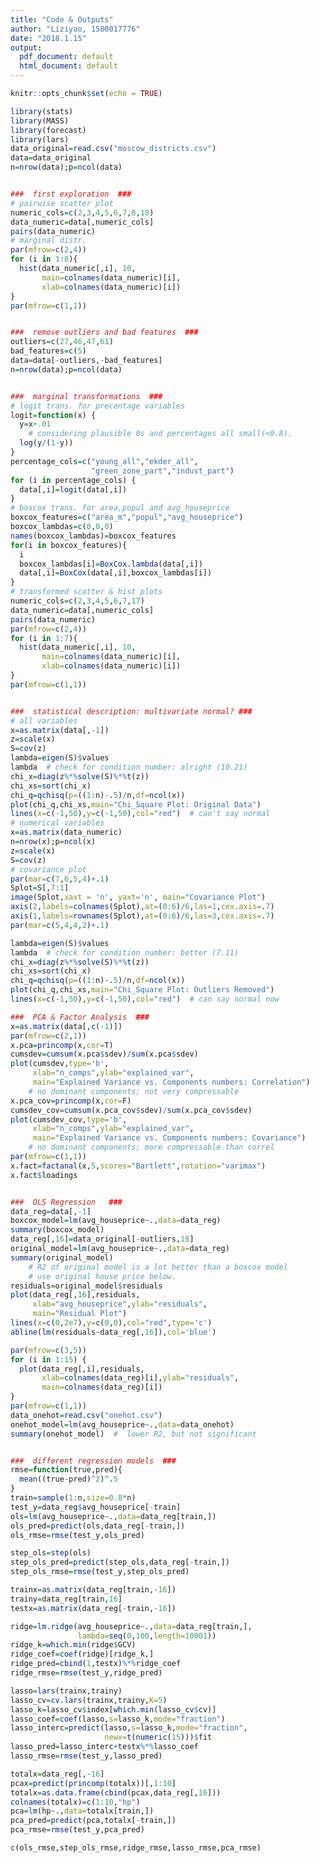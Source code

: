 ```yaml
---
title: "Code & Outputs"
author: "Liziyao, 1500017776"
date: "2018.1.15"
output:
  pdf_document: default
  html_document: default
---
```


```r
knitr::opts_chunk$set(echo = TRUE)
```

```r
library(stats)
library(MASS)
library(forecast)
library(lars)
data_original=read.csv("moscow_districts.csv")
data=data_original
n=nrow(data);p=ncol(data)


###  first exploration  ###
# pairwise scatter plot
numeric_cols=c(2,3,4,5,6,7,8,18)
data_numeric=data[,numeric_cols]
pairs(data_numeric)
# marginal distr.
par(mfrow=c(2,4))
for (i in 1:8){
  hist(data_numeric[,i], 10,
       main=colnames(data_numeric)[i],
       xlab=colnames(data_numeric)[i])
}
par(mfrow=c(1,1))


###  remove outliers and bad features  ###
outliers=c(27,46,47,61)
bad_features=c(5)
data=data[-outliers,-bad_features]
n=nrow(data);p=ncol(data)


###  marginal transformations  ###
# logit trans. for precentage variables
logit=function(x) {
  y=x+.01
    # considering plausible 0s and percentages all small(<0.8).
  log(y/(1-y))
}
percentage_cols=c("young_all","ekder_all",
                  "green_zone_part","indust_part")
for (i in percentage_cols) {
  data[,i]=logit(data[,i])
}
# boxcox trans. for area,popul and avg_houseprice
boxcox_features=c("area_m","popul","avg_houseprice")
boxcox_lambdas=c(0,0,0)
names(boxcox_lambdas)=boxcox_features
for(i in boxcox_features){
  i
  boxcox_lambdas[i]=BoxCox.lambda(data[,i])
  data[,i]=BoxCox(data[,i],boxcox_lambdas[i])
}
# transformed scatter & hist plots
numeric_cols=c(2,3,4,5,6,7,17)
data_numeric=data[,numeric_cols]
pairs(data_numeric)
par(mfrow=c(2,4))
for (i in 1:7){
  hist(data_numeric[,i], 10,
       main=colnames(data_numeric)[i],
       xlab=colnames(data_numeric)[i])
}
par(mfrow=c(1,1))


###  statistical description: multivariate normal? ###
# all variables
x=as.matrix(data[,-1])
z=scale(x)
S=cov(z)
lambda=eigen(S)$values
lambda  # check for condition number: alright (10.21)
chi_x=diag(z%*%solve(S)%*%t(z))
chi_xs=sort(chi_x)
chi_q=qchisq(p=((1:n)-.5)/n,df=ncol(x))
plot(chi_q,chi_xs,main="Chi_Square Plot: Original Data")
lines(x=c(-1,50),y=c(-1,50),col="red")  # can't say normal
# numerical variables
x=as.matrix(data_numeric)
n=nrow(x);p=ncol(x)
z=scale(x)
S=cov(z)
# covariance plot
par(mar=c(7,6,5,4)+.1)
Splot=S[,7:1]
image(Splot,xaxt = 'n', yaxt='n', main="Covariance Plot")
axis(2,labels=colnames(Splot),at=(0:6)/6,las=1,cex.axis=.7)
axis(1,labels=rownames(Splot),at=(0:6)/6,las=3,cex.axis=.7)
par(mar=c(5,4,4,2)+.1)

lambda=eigen(S)$values
lambda  # check for condition number: better (7.11)
chi_x=diag(z%*%solve(S)%*%t(z))
chi_xs=sort(chi_x)
chi_q=qchisq(p=((1:n)-.5)/n,df=ncol(x))
plot(chi_q,chi_xs,main="Chi_Square Plot: Outliers Removed")
lines(x=c(-1,50),y=c(-1,50),col="red")  # can say normal now

###  PCA & Factor Analysis  ###
x=as.matrix(data[,c(-1)])
par(mfrow=c(2,1))
x.pca=princomp(x,cor=T)
cumsdev=cumsum(x.pca$sdev)/sum(x.pca$sdev)
plot(cumsdev,type='b',
     xlab="n_comps",ylab="explained_var",
     main="Explained Variance vs. Components numbers: Correlation")
    # no dominant components; not very compressable
x.pca_cov=princomp(x,cor=F)
cumsdev_cov=cumsum(x.pca_cov$sdev)/sum(x.pca_cov$sdev)
plot(cumsdev_cov,type='b',
     xlab="n_comps",ylab="explained_var",
     main="Explained Variance vs. Components numbers: Covariance")
    # no dominant components; more compressable than correl
par(mfrow=c(1,1))
x.fact=factanal(x,5,scores="Bartlett",rotation="varimax")
x.fact$loadings


###  OLS Regression   ###
data_reg=data[,-1]
boxcox_model=lm(avg_houseprice~.,data=data_reg)
summary(boxcox_model)
data_reg[,16]=data_original[-outliers,18]
original_model=lm(avg_houseprice~.,data=data_reg)
summary(original_model)  
    # R2 of original model is a lot better than a boxcox model
    # use original house price below.
residuals=original_model$residuals
plot(data_reg[,16],residuals,
     xlab="avg_houseprice",ylab="residuals",
     main="Residual Plot")
lines(x=c(0,2e7),y=c(0,0),col="red",type='c')
abline(lm(residuals~data_reg[,16]),col='blue')

par(mfrow=c(3,5))
for (i in 1:15) {
  plot(data_reg[,i],residuals,
       xlab=colnames(data_reg)[i],ylab="residuals",
       main=colnames(data_reg)[i])
}
par(mfrow=c(1,1))
data_onehot=read.csv("onehot.csv")
onehot_model=lm(avg_houseprice~.,data=data_onehot)
summary(onehot_model)  #  lower R2, but not significant


###  different regression models  ###
rmse=function(true,pred){
  mean((true-pred)^2)^.5
}
train=sample(1:n,size=0.8*n)
test_y=data_reg$avg_houseprice[-train]
ols=lm(avg_houseprice~.,data=data_reg[train,])
ols_pred=predict(ols,data_reg[-train,])
ols_rmse=rmse(test_y,ols_pred)

step_ols=step(ols)
step_ols_pred=predict(step_ols,data_reg[-train,])
step_ols_rmse=rmse(test_y,step_ols_pred)

trainx=as.matrix(data_reg[train,-16])
trainy=data_reg[train,16]
testx=as.matrix(data_reg[-train,-16])

ridge=lm.ridge(avg_houseprice~.,data=data_reg[train,],
               lambda=seq(0,100,length=10001))
ridge_k=which.min(ridge$GCV)
ridge_coef=coef(ridge)[ridge_k,]
ridge_pred=cbind(1,testx)%*%ridge_coef
ridge_rmse=rmse(test_y,ridge_pred)

lasso=lars(trainx,trainy)
lasso_cv=cv.lars(trainx,trainy,K=5)
lasso_k=lasso_cv$index[which.min(lasso_cv$cv)]
lasso_coef=coef(lasso,s=lasso_k,mode="fraction")
lasso_interc=predict(lasso,s=lasso_k,mode="fraction",
                     newx=t(numeric(15)))$fit
lasso_pred=lasso_interc+testx%*%lasso_coef
lasso_rmse=rmse(test_y,lasso_pred)

totalx=data_reg[,-16]
pcax=predict(princomp(totalx))[,1:10]
totalx=as.data.frame(cbind(pcax,data_reg[,16]))
colnames(totalx)=c(1:10,"hp")
pca=lm(hp~.,data=totalx[train,])
pca_pred=predict(pca,totalx[-train,])
pca_rmse=rmse(test_y,pca_pred)

c(ols_rmse,step_ols_rmse,ridge_rmse,lasso_rmse,pca_rmse)
```